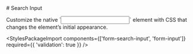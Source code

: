 
<Meta of={SearchInputStories} />

<div className="docs-title">
  # Search Input

  <link-design of={JSON.stringify(SearchInputStories)}></link-design>
</div>

<PackageTag meta={meta}/>

<div className="lead">
  Customize the native `<input type="search">` element with CSS that changes the element’s initial appearance.
</div>

<Canvas sourceState="shown" of={SearchInputStories.Default} />

<div className="hide-col-default">
  <Controls of={SearchInputStories.Default} />
</div>

<StylesPackageImport components={['form-search-input', 'form-input']} required={{ 'validation': true }} />

